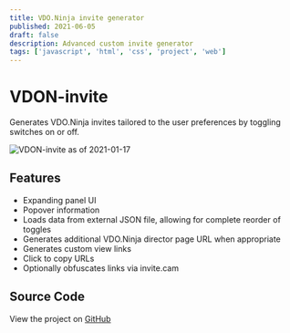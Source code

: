 ```yaml
---
title: VDO.Ninja invite generator
published: 2021-06-05
draft: false
description: Advanced custom invite generator
tags: ['javascript', 'html', 'css', 'project', 'web']
---
```


# VDON-invite

Generates VDO.Ninja invites tailored to the user preferences by toggling switches on or off.

![VDON-invite as of 2021-01-17](./screenshot.png)

## Features

- Expanding panel UI
- Popover information
- Loads data from external JSON file, allowing for complete reorder of toggles
- Generates additional VDO.Ninja director page URL when appropriate
- Generates custom view links
- Click to copy URLs
- Optionally obfuscates links via invite.cam

## Source Code

View the project on [GitHub](https://github.com/jcalado/vdon-invite)
